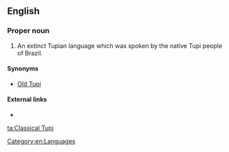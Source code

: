 ==English==

===Proper noun===
{{en-proper noun|sg=[[classical|Classical]] [[Tupi]]}}

# An extinct Tupian language which was spoken by the native Tupi people of Brazil.

====Synonyms====
* [[Old Tupi]]

====External links====
* {{pedialite|Old Tupi language}}

[[Category:en:Languages]]

[[ta:Classical Tupi]]